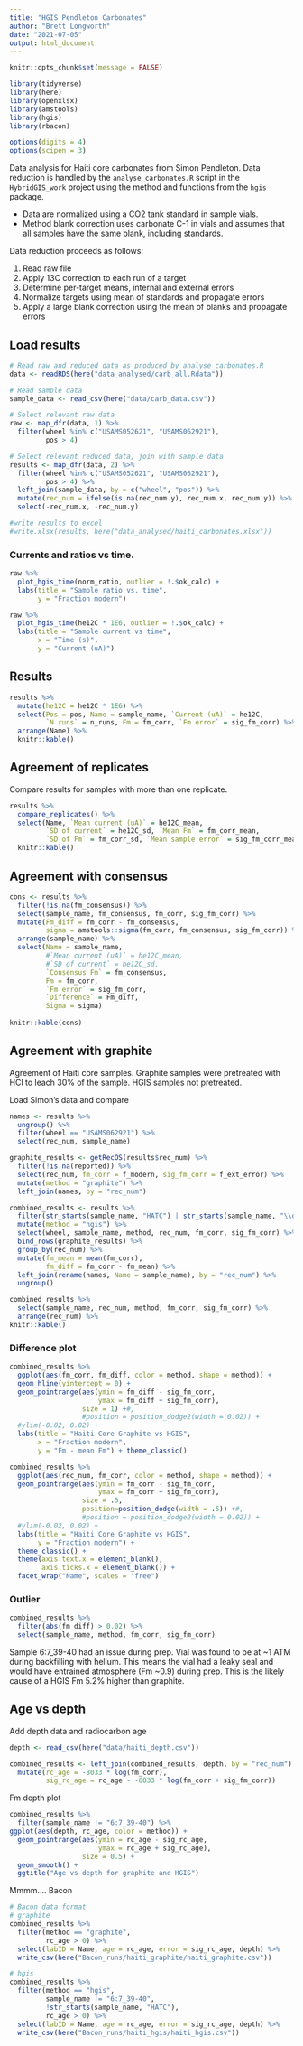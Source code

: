 ```yaml
---
title: "HGIS Pendleton Carbonates"
author: "Brett Longworth"
date: "2021-07-05"
output: html_document
---
```


```r
knitr::opts_chunk$set(message = FALSE)
```

```r
library(tidyverse)
library(here)
library(openxlsx)
library(amstools)
library(hgis)
library(rbacon)

options(digits = 4)
options(scipen = 3)
```


Data analysis for Haiti core carbonates from Simon Pendleton. Data reduction is handled by the `analyse_carbonates.R` script in the `HybridGIS_work` project using the method and functions from the `hgis` package.

- Data are normalized using a CO2 tank standard in sample vials.
- Method blank correction uses carbonate C-1 in vials and assumes that all samples have the same blank, including standards.

Data reduction proceeds as follows:

1. Read raw file
1. Apply 13C correction to each run of a target
1. Determine per-target means, internal and external errors
1. Normalize targets using mean of standards and propagate errors
1. Apply a large blank correction using the mean of blanks and propagate errors

## Load results

```r
# Read raw and reduced data as produced by analyse_carbonates.R
data <- readRDS(here("data_analysed/carb_all.Rdata"))

# Read sample data
sample_data <- read_csv(here("data/carb_data.csv"))

# Select relevant raw data
raw <- map_dfr(data, 1) %>%  
  filter(wheel %in% c("USAMS052621", "USAMS062921"),
         pos > 4)

# Select relevant reduced data, join with sample data
results <- map_dfr(data, 2) %>% 
  filter(wheel %in% c("USAMS052621", "USAMS062921"),
         pos > 4) %>% 
  left_join(sample_data, by = c("wheel", "pos")) %>% 
  mutate(rec_num = ifelse(is.na(rec_num.y), rec_num.x, rec_num.y)) %>% 
  select(-rec_num.x, -rec_num.y)

#write results to excel
#write.xlsx(results, here("data_analysed/haiti_carbonates.xlsx"))
```

### Currents and ratios vs time.

```r
raw %>% 
  plot_hgis_time(norm_ratio, outlier = !.$ok_calc) +
  labs(title = "Sample ratio vs. time",
       y = "Fraction modern")
```

```r
raw %>% 
  plot_hgis_time(he12C * 1E6, outlier = !.$ok_calc) +
  labs(title = "Sample current vs time",
       x = "Time (s)",
       y = "Current (uA)")
```

## Results

```r
results %>% 
  mutate(he12C = he12C * 1E6) %>% 
  select(Pos = pos, Name = sample_name, `Current (uA)` = he12C, 
         `N runs` = n_runs, Fm = fm_corr, `Fm error` = sig_fm_corr) %>% 
  arrange(Name) %>% 
  knitr::kable()
```

## Agreement of replicates

Compare results for samples with more than one replicate. 

```r
results %>% 
  compare_replicates() %>% 
  select(Name, `Mean current (uA)` = he12C_mean, 
         `SD of current` = he12C_sd, `Mean Fm` = fm_corr_mean, 
         `SD of Fm` = fm_corr_sd, `Mean sample error` = sig_fm_corr_mean) %>% 
  knitr::kable()
```

## Agreement with consensus

```r
cons <- results %>% 
  filter(!is.na(fm_consensus)) %>% 
  select(sample_name, fm_consensus, fm_corr, sig_fm_corr) %>% 
  mutate(Fm_diff = fm_corr - fm_consensus,
         sigma = amstools::sigma(fm_corr, fm_consensus, sig_fm_corr)) %>% 
  arrange(sample_name) %>% 
  select(Name = sample_name, 
         #`Mean current (uA)` = he12C_mean, 
         #`SD of current` = he12C_sd, 
         `Consensus Fm` = fm_consensus,
         Fm = fm_corr, 
         `Fm error` = sig_fm_corr,
         `Difference` = Fm_diff,
         Sigma = sigma)
  
knitr::kable(cons)
```


## Agreement with graphite

Agreement of Haiti core samples. Graphite samples were pretreated with HCl to leach 30% of the sample. HGIS samples not pretreated.

Load Simon's data and compare

```r
names <- results %>% 
  ungroup() %>% 
  filter(wheel == "USAMS062921") %>% 
  select(rec_num, sample_name)

graphite_results <- getRecOS(results$rec_num) %>% 
  filter(!is.na(reported)) %>% 
  select(rec_num, fm_corr = f_modern, sig_fm_corr = f_ext_error) %>% 
  mutate(method = "graphite") %>% 
  left_join(names, by = "rec_num")

combined_results <- results %>% 
  filter(str_starts(sample_name, "HATC") | str_starts(sample_name, "\\d")) %>% 
  mutate(method = "hgis") %>% 
  select(wheel, sample_name, method, rec_num, fm_corr, sig_fm_corr) %>% 
  bind_rows(graphite_results) %>% 
  group_by(rec_num) %>% 
  mutate(fm_mean = mean(fm_corr),
         fm_diff = fm_corr - fm_mean) %>% 
  left_join(rename(names, Name = sample_name), by = "rec_num") %>% 
  ungroup()

combined_results %>% 
  select(sample_name, rec_num, method, fm_corr, sig_fm_corr) %>% 
  arrange(rec_num) %>% 
knitr::kable()
```

### Difference plot

```r
combined_results %>% 
  ggplot(aes(fm_corr, fm_diff, color = method, shape = method)) +
  geom_hline(yintercept = 0) +
  geom_pointrange(aes(ymin = fm_diff - sig_fm_corr, 
                      ymax = fm_diff + sig_fm_corr),
                  size = 1) +#,
                  #position = position_dodge2(width = 0.02)) +
  #ylim(-0.02, 0.02) +
  labs(title = "Haiti Core Graphite vs HGIS",
       x = "Fraction modern",
       y = "Fm - mean Fm") + theme_classic()
```

```r
combined_results %>% 
  ggplot(aes(rec_num, fm_corr, color = method, shape = method)) +
  geom_pointrange(aes(ymin = fm_corr - sig_fm_corr, 
                      ymax = fm_corr + sig_fm_corr),
                  size = .5,
                  position=position_dodge(width = .5)) +#,
                  #position = position_dodge2(width = 0.02)) +
  #ylim(-0.02, 0.02) +
  labs(title = "Haiti Core Graphite vs HGIS",
       y = "Fraction modern") +
  theme_classic() +
  theme(axis.text.x = element_blank(),
        axis.ticks.x = element_blank()) +
  facet_wrap("Name", scales = "free")
```

### Outlier

```r
combined_results %>% 
  filter(abs(fm_diff) > 0.02) %>% 
  select(sample_name, method, fm_corr, sig_fm_corr)
```

Sample 6:7_39-40 had an issue during prep. Vial was found to be at ~1 ATM during backfilling with helium. This means the vial had a leaky seal and would have entrained atmosphere (Fm ~0.9) during prep. This is the likely cause of a HGIS Fm 5.2% higher than graphite.

## Age vs depth

Add depth data and radiocarbon age

```r
depth <- read_csv(here("data/haiti_depth.csv"))

combined_results <- left_join(combined_results, depth, by = "rec_num") %>% 
  mutate(rc_age = -8033 * log(fm_corr),
         sig_rc_age = rc_age - -8033 * log(fm_corr + sig_fm_corr))
```

Fm depth plot

```r
combined_results %>% 
  filter(sample_name != "6:7_39-40") %>% 
ggplot(aes(depth, rc_age, color = method)) +
  geom_pointrange(aes(ymin = rc_age - sig_rc_age, 
                      ymax = rc_age + sig_rc_age),
                  size = 0.5) +
  geom_smooth() +
  ggtitle("Age vs depth for graphite and HGIS")
```

Mmmm.... Bacon

```r
# Bacon data format
# graphite
combined_results %>% 
  filter(method == "graphite",
         rc_age > 0) %>% 
  select(labID = Name, age = rc_age, error = sig_rc_age, depth) %>% 
  write_csv(here("Bacon_runs/haiti_graphite/haiti_graphite.csv"))

# hgis
combined_results %>% 
  filter(method == "hgis",
         sample_name != "6:7_39-40",
         !str_starts(sample_name, "HATC"),
         rc_age > 0) %>% 
  select(labID = Name, age = rc_age, error = sig_rc_age, depth) %>% 
  write_csv(here("Bacon_runs/haiti_hgis/haiti_hgis.csv"))
```


